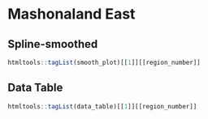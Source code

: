   
#  Mashonaland East {.tabset}   
   
##  Spline-smoothed   
 ```r
 htmltools::tagList(smooth_plot)[[1]][[region_number]]   
 ```   
   
##  Data Table   
 ```r
 htmltools::tagList(data_table)[[1]][[region_number]]   
 ```   
     

